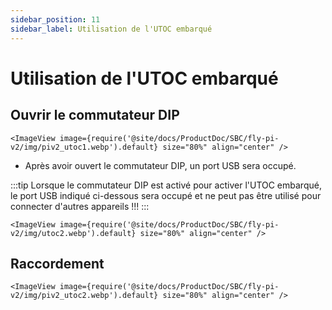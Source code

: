 ```yaml
---
sidebar_position: 11
sidebar_label: Utilisation de l'UTOC embarqué
---
```




# Utilisation de l'UTOC embarqué

## Ouvrir le commutateur DIP

    <ImageView image={require('@site/docs/ProductDoc/SBC/fly-pi-v2/img/piv2_utoc1.webp').default} size="80%" align="center" />

* Après avoir ouvert le commutateur DIP, un port USB sera occupé.

:::tip
Lorsque le commutateur DIP est activé pour activer l'UTOC embarqué, le port USB indiqué ci-dessous sera occupé et ne peut pas être utilisé pour connecter d'autres appareils !!!
:::

    <ImageView image={require('@site/docs/ProductDoc/SBC/fly-pi-v2/img/utoc2.webp').default} size="80%" align="center" />

## Raccordement

    <ImageView image={require('@site/docs/ProductDoc/SBC/fly-pi-v2/img/piv2_utoc2.webp').default} size="80%" align="center" />
